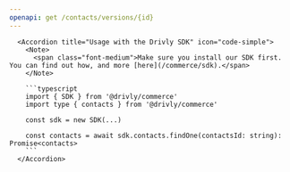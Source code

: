 ```yaml
---
openapi: get /contacts/versions/{id}
---
```


      <Accordion title="Usage with the Drivly SDK" icon="code-simple">
        <Note>
          <span class="font-medium">Make sure you install our SDK first. You can find out how, and more [here](/commerce/sdk).</span>
        </Note>

        ```typescript
        import { SDK } from '@drivly/commerce'
        import type { contacts } from '@drivly/commerce'

        const sdk = new SDK(...)

        const contacts = await sdk.contacts.findOne(contactsId: string): Promise<contacts>
        ```
      </Accordion>
